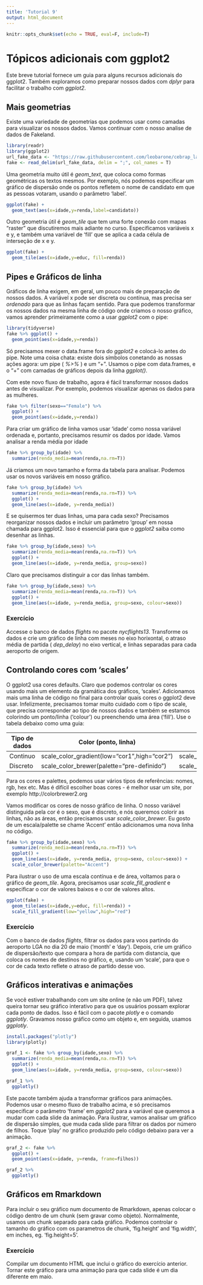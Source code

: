 ```yaml
---
title: 'Tutorial 9'
output: html_document
---
```


```r
knitr::opts_chunk$set(echo = TRUE, eval=F, include=T)
```

# Tópicos adicionais com ggplot2

Este breve tutorial fornece um guia para alguns recursos adicionais do ggplot2. Também exploramos como preparar nossos dados com _dplyr_ para facilitar o trabalho com _ggplot2_. 

## Mais geometrias

Existe uma variedade de geometrias que podemos usar como camadas para visualizar os nossos dados. Vamos continuar com o nosso analise de dados de Fakeland. 

```r
library(readr)
library(ggplot2)
url_fake_data <- "https://raw.githubusercontent.com/leobarone/cebrap_lab_programacao_r/master/data/fake_data_2.csv"
fake <- read_delim(url_fake_data, delim = ";", col_names = T)
```

Uma geometria muito útil é _geom\_text_, que coloca como formas geométricas os textos mesmos. Por exemplo, nós podemos especificar um gráfico de dispersão onde os pontos refletem o nome de candidato em que as pessoas votaram, usando o parâmetro 'label'.

```r
ggplot(fake) +
  geom_text(aes(x=idade,y=renda,label=candidato))
```

Outro geometria útil é _geom\_tile_ que tem uma forte conexão com mapas "raster" que discutiremos mais adiante no curso. Especificamos variáveis x e y, e também uma variável de 'fill' que se aplica a cada célula de interseção de x e y.

```r
ggplot(fake) +
  geom_tile(aes(x=idade,y=educ, fill=renda))
```

## Pipes e Gráficos de linha

Gráficos de linha exigem, em geral, um pouco mais de preparação de nossos dados. A variável x pode ser discreta ou contínua, mas precisa ser _ordenado_ para que as linhas façam sentido. Para que podemos transformar os nossos dados na mesma linha de código onde criamos o nosso gráfico, vamos aprender primeiramente como a usar _ggplot2_ com o pipe:

```r
library(tidyverse)
fake %>% ggplot() +
  geom_point(aes(x=idade,y=renda))
```

Só precisamos mexer o data.frame fora do _ggplot2_ e colocá-lo antes do pipe. Note uma coisa chata: existe dois símbolos conetando as nossas ações agora: um pipe ( _%>%_ ) e um "+". Usamos o pipe com data.frames, e o "+" com camadas de gráficos depois da linha _ggplot()_. 

Com este novo fluxo de trabalho, agora é fácil transformar nossos dados antes de visualizar. Por exemplo, podemos visualizar apenas os dados para as mulheres.

```r
fake %>% filter(sexo=="Female") %>%
  ggplot() +
  geom_point(aes(x=idade,y=renda))
```

Para criar um gráfico de linha vamos usar 'idade' como nossa variável ordenada e, portanto, precisamos resumir os dados por idade. Vamos analisar a renda média por idade

```r
fake %>% group_by(idade) %>%
  summarize(renda_media=mean(renda,na.rm=T))
```

Já criamos um novo tamanho e forma da tabela para analisar. Podemos usar os novos variáveis em nosso gráfico.

```r
fake %>% group_by(idade) %>%
  summarize(renda_media=mean(renda,na.rm=T)) %>%
  ggplot() +
  geom_line(aes(x=idade, y=renda_media))
```

E se quisermos ter duas linhas, uma para cada sexo? Precisamos reorganizar nossos dados e incluir um parâmetro 'group' em nossa chamada para ggplot2. Isso é essencial para que o _ggplot2_ saiba como desenhar as linhas. 

```r
fake %>% group_by(idade,sexo) %>%
  summarize(renda_media=mean(renda,na.rm=T)) %>%
  ggplot() +
  geom_line(aes(x=idade, y=renda_media, group=sexo))
```

Claro que precisamos distinguir a cor das linhas também.

```r
fake %>% group_by(idade,sexo) %>%
  summarize(renda_media=mean(renda,na.rm=T)) %>%
  ggplot() +
  geom_line(aes(x=idade, y=renda_media, group=sexo, colour=sexo))
```

### Exercício

Accesse o banco de dados _flights_ no pacote _nycflights13_. Transforme os dados e crie um gráfico de linha com meses no eixo horixontal, o atraso média de partida ( _dep\_delay_) no eixo vertical, e linhas separadas para cada aeroporto de origem.

## Controlando cores com 'scales'

O ggplot2 usa cores defaults. Claro que podemos controlar os cores usando mais um elemento da gramática dos gráficos, 'scales'. Adicionamos mais uma linha de código no final para controlar quais cores o ggplot2 deve usar. Infelizmente, precisamos tomar muito cuidado com o tipo de scale, que precisa corresponder ao tipo de nossos dados e também se estamos colorindo um ponto/linha ('colour') ou preenchendo uma área ('fill'). Use o tabela debaixo como uma guia:

Tipo de dados | Color (ponto, linha) | Fill (área)
------------- | --------------------|---------
Continuo      | scale_color_gradient(low="cor1",high="cor2") | scale_fill_gradient(low="cor1",high="cor2")
Discreto      | scale_color_brewer(palette="pre-definido")     | scale_fill_brewer(palette="pre-definido")
  
Para os cores e palettes, podemos usar vários tipos de referências: nomes, rgb, hex etc. Mas é difícil escolher boas cores - é melhor usar um site, por exemplo http://colorbrewer2.org

Vamos modificar os cores de nosso gráfico de linha. O nosso variável distinguida pela cor é o sexo, que é discreto, e nós queremos colorir as linhas, não as áreas, então precisamos usar _scale\_color\_brewer_. Eu gosto de um escala/palette se chame 'Accent' então adicionamos uma nova linha no código.

```r
fake %>% group_by(idade,sexo) %>%
  summarize(renda_media=mean(renda,na.rm=T)) %>%
  ggplot() +
  geom_line(aes(x=idade, y=renda_media, group=sexo, colour=sexo)) +
  scale_color_brewer(palette="Accent")
```

Para ilustrar o uso de uma escala contínua e de área, voltamos para o gráfico de _geom\_tile_. Agora, precisamos usar _scale\_fill\_gradient_ e especificar o cor de valores baixos e o cor de valores altos.

```r
ggplot(fake) +
  geom_tile(aes(x=idade,y=educ, fill=renda)) +
  scale_fill_gradient(low="yellow",high="red")
```

### Exercício

Com o banco de dados _flights_, filtrar os dados para voos partindo do aeroporto LGA no dia 20 de maio ('month' e 'day'). Depois, crie um gráfico de dispersão/texto que compara a hora de partida com distancia, que coloca os nomes de destinos no gráfico, e, usando um 'scale', para que o cor de cada texto reflete o atraso de partido desse voo.


## Gráficos interativas e animações

Se você estiver trabalhando com um site online (e não um PDF), talvez queira tornar seu gráfico interativo para que os usuários possam explorar cada ponto de dados. Isso é fácil com o pacote _plotly_ e o comando _ggplotly_. Gravamos nosso gráfico como um objeto e, em seguida, usamos _ggplotly_.

```r
install.packages("plotly")
library(plotly)

graf_1 <- fake %>% group_by(idade,sexo) %>%
  summarize(renda_media=mean(renda,na.rm=T)) %>%
  ggplot() +
  geom_line(aes(x=idade, y=renda_media, group=sexo, colour=sexo)) 

graf_1 %>%
  ggplotly()
```

Este pacote também ajuda a transformar gráficos para animações. Podemos usar o mesmo fluxo de trabalho acima, e só precisamos especificar o parâmetro 'frame' em _ggplot2_ para a variável que queremos a mudar com cada slide da animação. Para ilustrar, vamos analisar um gráfico de dispersão simples, que muda cada slide para filtrar os dados por número de filhos. Toque 'play' no gráfico produzido pelo código debaixo para ver a animação.

```r
graf_2 <- fake %>%
  ggplot() +
  geom_point(aes(x=idade, y=renda, frame=filhos))

graf_2 %>%
  ggplotly()
```

## Gráficos em Rmarkdown

Para incluir o seu gráfico num documento de Rmarkdown, apenas colocar o código dentro de um chunk (sem gravar como objeto). Normalmente, usamos um chunk separado para cada gráfico. Podemos controlar o tamanho do gráfico com os parametros de chunk, 'fig.height' and 'fig.width', em inches, eg. 'fig.height=5'. 

### Exercício

Compilar um documento HTML que inclui o gráfico do exercício anterior. Tornar este gráfico para uma animação para que cada slide é um dia diferente em maio.